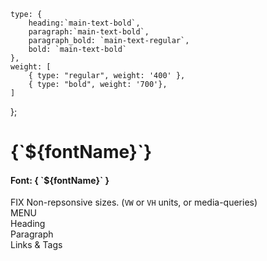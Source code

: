 

<Meta title="quarks/Typography" />

<style>
    {`
    .subheading {
      --mediumdark: '#999999';
      font-weight: 900;
      font-size: 13px;
      color: #999;
      letter-spacing: 6px;
      line-height: 24px;
      text-transform: uppercase;
      margin-bottom: 12px;
      margin-top: 40px;
    }

    .tip {
      display: inline-block;
      border-radius: 1em;
      font-size: 11px;
      line-height: 12px;
      font-weight: 700;
      background: #E7FDD8;
      color: #66BF3C;
      padding: 4px 12px;
      margin-right: 10px;
      vertical-align: top;
    }

    .tip-wrapper {
      font-size: 13px;
      line-height: 20px;
      margin-top: 40px;
      margin-bottom: 40px;
    }

    .tip-wrapper code {
      font-size: 12px;
      display: inline-block;
    }
`}
</style>


    type: {
        heading:`main-text-bold`,
        paragraph:`main-text-bold`,
        paragraph_bold: `main-text-regular`,
        bold: `main-text-bold`
    },
    weight: [
        { type: "regular", weight: '400' },
        { type: "bold", weight: '700'},
    ]
};


<h1>{`${fontName}`}</h1>
<h4>Font: { `${fontName}` }</h4>

<div className="tip-wrapper">
    <span className="tip">FIX</span>
    Non-repsonsive sizes. (<code>VW</code> or <code>VH</code> units, or media-queries)
</div>

<div className="subheading">MENU</div>
<Typeset
    fontSizes={[120, "10vw"]}
    fontWeight={typography.weight.bold}
    sampleText={SampleText}
    fontFamily={typography.type.bold}
/>

<div className="subheading">Heading</div>
<Typeset
    fontSizes={[90, 58,42,32,24, 22]}
    fontWeight={typography.weight.bold}
    sampleText={SampleText}
    fontFamily={typography.type.bold}
/>

<div className="subheading">Paragraph</div>
<Typeset
    fontSizes={[20]}
    fontWeight={typography.weight.regular}
    sampleText={SampleText}
    fontFamily={typography.type.regular}
/>

<div className="subheading">Links & Tags</div>
<Typeset
    fontSizes={[16]}
    fontWeight={typography.weight.regular}
    sampleText={SampleText}
    fontFamily={typography.type.regular}
/>
